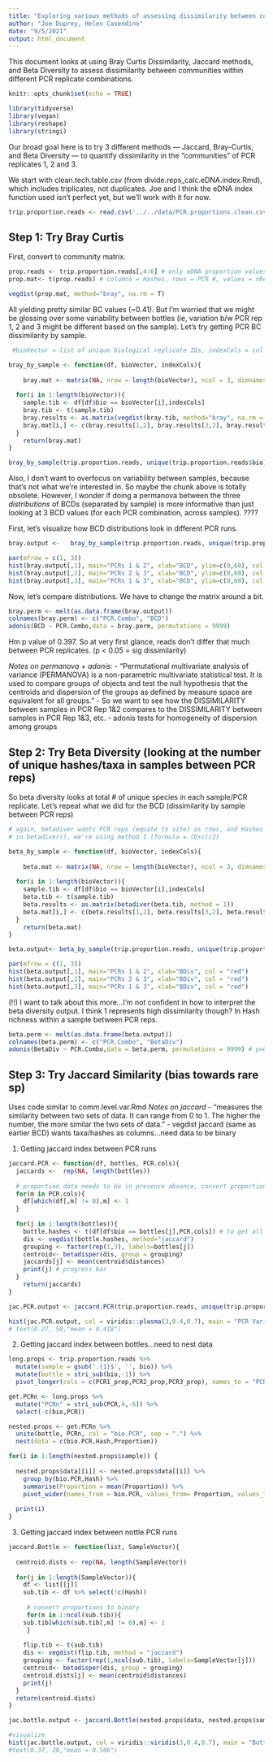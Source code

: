 ```yaml
---
title: "Exploring various methods of assessing dissimilarity between communities within different PCR replicates"
author: "Joe Duprey, Helen Casendino"
date: "9/5/2021"
output: html_document
---
```


This document looks at using Bray Curtis Dissimilarity, Jaccard methods, and Beta Diversity to assess dissimilarity between communities within different PCR replicate combinations. 

```r
knitr::opts_chunk$set(echo = TRUE)
```
```r
library(tidyverse)
library(vegan)
library(reshape)
library(stringi)
```

Our broad goal here is to try 3 different methods — Jaccard, Bray-Curtis, and Beta Diversity — to quantify dissimilarity in the "communities" of PCR replicates 1, 2 and 3. 

We start with clean.tech.table.csv (from divide.reps_calc.eDNA.index.Rmd), which includes triplicates, not duplicates. Joe and I think the eDNA index function used isn't perfect yet, but we'll work with it for now. 

```r
trip.proportion.reads <- read.csv('../../data/PCR.proportions.clean.csv')
```

## Step 1: Try Bray Curtis 

First, convert to community matrix.

```r
prop.reads <- trip.proportion.reads[,4:6] # only eDNA proportion values
prop.mat<- t(prop.reads) # columns = Hashes, rows = PCR #, values = nReads proportions
```



```r
vegdist(prop.mat, method="bray", na.rm = T)
```

All yielding pretty similar BC values (~0.41). But I'm worried that we might be glossing over some variability between bottles (ie, variation b/w PCR rep 1, 2 and 3 might be different based on the sample). Let's try getting PCR BC dissimilarity by sample. 

```r

 #bioVector = list of unique biological replicate IDs, indexCols = col numbers of eDNA proportion values (by PCR #). df needs to have 3 columns corresponding to eDNA proportions of different PCR runs

bray_by_sample <- function(df, bioVector, indexCols){  
  
    bray.mat <- matrix(NA, nrow = length(bioVector), ncol = 3, dimnames = list(bioVector, c(1.2,2.3,1.3))) # different PCR rep combinations
  
  for(i in 1:length(bioVector)){
    sample.tib <- df[df$bio == bioVector[i],indexCols]
    bray.tib <- t(sample.tib)
    bray.results <- as.matrix(vegdist(bray.tib, method="bray", na.rm = T))
    bray.mat[i,] <- c(bray.results[1,2], bray.results[3,2], bray.results[1,3]) # PCR 1&2, 2&3, 1&3
  }
    return(bray.mat)
}

bray_by_sample(trip.proportion.reads, unique(trip.proportion.reads$bio), c(4:6))

```

Also, I don't want to overfocus on variability between samples, because that's not what we're interested in. So maybe the chunk above is totally obsolete. However, I wonder if doing a permanova between the three *distributions* of BCDs (separated by sample) is more informative than just looking at 3 BCD values (for each PCR combination, across samples). ????

First, let's visualize how BCD distributions look in different PCR runs. 

```r

bray.output <-   bray_by_sample(trip.proportion.reads, unique(trip.proportion.reads$bio), c(4:6))

par(mfrow = c(1, 3))
hist(bray.output[,1], main="PCRs 1 & 2", xlab="BCD", ylim=c(0,60), col = "orange") 
hist(bray.output[,2], main="PCRs 2 & 3", xlab="BCD", ylim=c(0,60), col = "orange") 
hist(bray.output[,3], main="PCRs 1 & 3", xlab="BCD", ylim=c(0,60), col = "orange")
```

Now, let's compare distributions. We have to change the matrix around a bit.

```r

bray.perm <- melt(as.data.frame(bray.output))
colnames(bray.perm) <- c("PCR.Combo", "BCD")
adonis(BCD ~ PCR.Combo,data = bray.perm, permutations = 9999)
```

Hm p value of 0.397. So at very first glance, reads don't differ that much between PCR replicates. (p < 0.05 = sig dissimilarity) 

*Notes on permanova + adonis:* 
- "Permutational multivariate analysis of variance (PERMANOVA) is a non-parametric multivariate statistical test. It is used to compare groups of objects and test the null hypothesis that the centroids and dispersion of the groups as defined by measure space are equivalent for all groups." 
- So we want to see how the DISSIMILARITY between samples in PCR Rep 1&2 compares to the DISSIMILARITY between samples in PCR Rep 1&3, etc. 
- adonis tests for homogeneity of dispersion among groups


## Step 2: Try Beta Diversity (looking at the number of unique hashes/taxa in samples between PCR reps)

So beta diversity looks at total # of unique species in each sample/PCR replicate. Let's repeat what we did for the BCD (dissimilarity by sample between PCR reps)

```r
# again, betadiver wants PCR reps (equate to site) as rows, and Hashes (equate to species) as columns
# in betadiver(), we're using method 1 (formula = (b+c)/2)

beta_by_sample <- function(df, bioVector, indexCols){  
  
    beta.mat <- matrix(NA, nrow = length(bioVector), ncol = 3, dimnames = list(bioVector, c(1.2,2.3,1.3))) # different PCR rep combinations
  
  for(i in 1:length(bioVector)){
    sample.tib <- df[df$bio == bioVector[i],indexCols]
    beta.tib <- t(sample.tib)
    beta.results <- as.matrix(betadiver(beta.tib, method = 1))
    beta.mat[i,] <- c(beta.results[1,2], beta.results[3,2], beta.results[1,3]) # PCR 1&2, 2&3, 1&3
  }
    return(beta.mat)
}

beta.output<- beta_by_sample(trip.proportion.reads, unique(trip.proportion.reads$bio), c(4:6))

par(mfrow = c(1, 3))
hist(beta.output[,1], main="PCRs 1 & 2", xlab="BDiv", col = "red")
hist(beta.output[,2], main="PCRs 2 & 3", xlab="BDiv", col = "red")
hist(beta.output[,3], main="PCRs 1 & 3", xlab="BDiv", col = "red")
```

(!!) I want to talk about this more...I'm not confident in how to interpret the beta diversity output. I think 1 represents high dissimilarity though? In Hash richness within a sample between PCR reps. 


```r
beta.perm <- melt(as.data.frame(beta.output))
colnames(beta.perm) <- c("PCR.Combo", "BetaDiv")
adonis(BetaDiv ~ PCR.Combo,data = beta.perm, permutations = 9999) # p=0.88
```


## Step 3: Try Jaccard Similarity (bias towards rare sp)

Uses code similar to comm.level.var.Rmd
*Notes on jaccard* 
- "measures the similarity between two sets of data. It can range from 0 to 1. The higher the number, the more similar the two sets of data."
- vegdist jaccard (same as earlier BCD) wants taxa/hashes as columns...need data to be binary 

1) Getting jaccard index between PCR runs 

```r

jaccard.PCR <- function(df, bottles, PCR.cols){  
  jaccards <-  rep(NA, length(bottles))
  
  # proportion data needs to be in presence absence, convert proportion data to binary
  for(m in PCR.cols){
    df[which(df[,m] != 0),m] <- 1
  }
  
  for(j in 1:length(bottles)){
    bottle.hashes <- t(df[df$bio == bottles[j],PCR.cols]) # to get all PCR props from that one sample
    dis <- vegdist(bottle.hashes, method="jaccard")
    grouping <- factor(rep(1,3), labels=bottles[j])
    centroid<- betadisper(dis, group = grouping)
    jaccards[j] <- mean(centroid$distances)
    print(j) # progress bar
  }
    return(jaccards)
}

jac.PCR.output <- jaccard.PCR(trip.proportion.reads, unique(trip.proportion.reads$bio), 3:5)

hist(jac.PCR.output, col = viridis::plasma(3,0.4,0.7), main = "PCR Variation", xlab = "Distance to Centroid (Jaccard Indices)")
# text(0.27, 50,"mean = 0.418")
```

2) Getting jaccard index between bottles...need to nest data

```r
long.props <- trip.proportion.reads %>% 
  mutate(sample = gsub('.{1}$', '', bio)) %>% 
  mutate(bottle = stri_sub(bio,-1)) %>% 
  pivot_longer(cols = c(PCR1_prop,PCR2_prop,PCR3_prop), names_to = "PCR", values_to = "Proportion")

get.PCRn <- long.props %>% 
  mutate("PCRn" = stri_sub(PCR,4,-6)) %>% 
  select(-c(bio,PCR))

nested.props <- get.PCRn %>% 
  unite(bottle, PCRn, col = "bio.PCR", sep = ".") %>% 
  nest(data = c(bio.PCR,Hash,Proportion))

for(i in 1:length(nested.props$sample)) {
  
  nested.props$data[[i]] <- nested.props$data[[i]] %>% 
    group_by(bio.PCR,Hash) %>% 
    summarise(Proportion = mean(Proportion)) %>%  
    pivot_wider(names_from = bio.PCR, values_from= Proportion, values_fill = 0) 
  
  print(i)
}
```

3) Getting jaccard index between nottle.PCR runs 

```r

jaccard.Bottle <- function(list, SampleVector){
  
  centroid.dists <- rep(NA, length(SampleVector))
  
  for(j in 1:length(SampleVector)){
    df <- list[[j]]
    sub.tib <- df %>% select(!c(Hash))
    
     # convert proportions to binary 
     for(m in 1:ncol(sub.tib)){
    sub.tib[which(sub.tib[,m] != 0),m] <- 1
     }
    
    flip.tib <- t(sub.tib)
    dis <- vegdist(flip.tib, method = "jaccard")
    grouping <- factor(rep(1,ncol(sub.tib), labels=SampleVector[j]))
    centroid<- betadisper(dis, group = grouping)
    centroid.dists[j] <- mean(centroid$distances)
    print(j)
  }
  return(centroid.dists)
}

jac.bottle.output <- jaccard.Bottle(nested.props$data, nested.props$sample)

#visualize
hist(jac.bottle.output, col = viridis::viridis(3,0.4,0.7), main = "Bottle Variation (no PCR averaging)", xlab = "Distance to Centroid (Jaccard Indices)")
#text(0.37, 20,"mean = 0.506")
```
